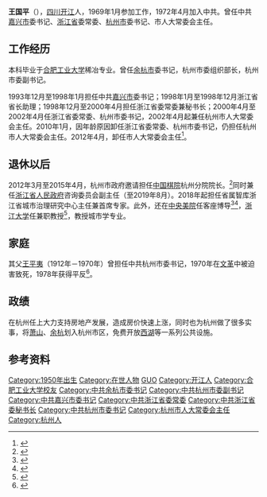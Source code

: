 {{Infobox Officeholder
|name = 王国平
|image name = 
|width = 
|image = 
|imagesize = 
|smallimage = 
|caption = 
|order = 
|office = 浙江省城市治理研究中心主任
|term = 
|term_start = 2018年9月
|term_end = 
|deputy = 
|secretary = 
|predecessor = 
|successor = 
|nickname =苹果王<sub>（杭州任上绰号）</sub>
|date of birth = {{birth year and age|1950|1}}
|place of birth = 
|date of death = 
|place of death = 
|native place = [[四川|四川]][[开江|开江]]
|party = {{CPC}}
|spouse = 陆海鹰
|past = 
*<span style="color: blue;">中共嘉兴市委书记<br>（1993年12月－1998年1月）</span>
*<span style="color: blue;">浙江省省长助理<br>（1998年1月－1998年12月）</span>
*<span style="color: blue;">浙江省委常委兼秘书长<br>（1998年12月－2000年4月）</span>
*<span style="color: blue;">浙江省委常委兼杭州市委书记<br>（2000年4月－2010年1月）</span>
*<span style="color: blue;">杭州市人大常委会主任<br>（2002年4月－2012年4月）</span>
*<span style="color: blue;">浙江省人民政府咨询委员会副主任<br>（2012年2月－2019年8月）</span>
*<span style="color: blue;">中国棋院杭州分院院长<br>（2012年3月－2015年4月）</span>
|educate = 
|children = 
|alma_mater = [[合肥工业大学|合肥工业大学]]
|occupation = 官员
|profession = 
稀土冶炼（大学时）<br>
城市规划（退休后）
|signature = 
|website = 
}}

'''王国平'''（{{bd|1950年|1月|catIdx=W王}}），[[四川|四川]][[开江|开江]]人，1969年1月参加工作，1972年4月加入中共。曾任中共[[嘉兴市|嘉兴市]]委书记、[[浙江省|浙江省]]委常委、[[杭州市|杭州市]]委书记、市人大常委会主任。

==工作经历==
本科毕业于[[合肥工业大学|合肥工业大学]]稀冶专业。曾任[[余杭市|余杭市]]委书记，杭州市委组织部长，杭州市委副书记。

1993年12月至1998年1月担任中共[[嘉兴市|嘉兴市]]委书记；1998年1月至1998年12月浙江省省长助理；1998年12月至2000年4月担任浙江省委常委兼秘书长；2000年4月至2002年4月任浙江省委常委、杭州市委书记，2002年4月起兼任杭州市人大常委会主任。2010年1月，因年龄原因卸任浙江省委常委、杭州市委书记，仍担任杭州市人大常委会主任。2012年4月，卸任市人大常委会主任<ref>{{cite web |url=http://zjnews.zjol.com.cn/05zjnews/system/2007/06/16/008533549.shtml |language= |title=浙江省委常委王国平同志简历 |publisher=浙江在线 |date=2007年6月16日 |accessdate= |archive-date=2015年6月10日 |archive-url=https://web.archive.org/web/20150610090357/http://zjnews.zjol.com.cn/05zjnews/system/2007/06/16/008533549.shtml |dead-url=no }}</ref>。
==退休以后==
2012年3月至2015年4月，杭州市政府邀请担任[[中国棋院|中国棋院]]杭州分院院长。<ref >{{cite web |url=http://news.qq.com/a/20150501/029555.htm |language= |title=杭州原市委书记王国平卸任中国棋院杭州分院院长 |publisher=澎湃新闻 |date=2015-05-01 |accessdate= |archive-date=2015-07-25 |archive-url=https://web.archive.org/web/20150725200006/http://news.qq.com/a/20150501/029555.htm |dead-url=no }}</ref>同时兼任[[浙江省人民政府|浙江省人民政府]]咨询委员会副主任（至2019年8月）。2018年起担任省属智库浙江省城市治理研究中心主任兼首席专家。此外，还在[[中央美院|中央美院]]任客座博导<ref>{{Cite web|title=王国平受聘中央美院客座博导|url=http://www.cnarts.net/cweb/news/read.asp?kind=%25E6%258B%258D%25E5%25E1%25B4&id=170943|accessdate=2020-07-01|work=www.cnarts.net|archive-date=2020-07-02|archive-url=https://web.archive.org/web/20200702201311/http://www.cnarts.net/cweb/news/read.asp?kind=%25E6%258B%258D%25E5%25E1%25B4&id=170943|dead-url=no}}</ref><ref>{{cite news |title=杭州市委书记王国平受聘中央美院客座博导 |url=https://china.huanqiu.com/article/9CaKrnJmLO1 |accessdate=2021-08-12 |work=环球网 |agency=环球网 |archive-date=2021-08-12 |archive-url=https://web.archive.org/web/20210812115621/https://china.huanqiu.com/article/9CaKrnJmLO1 |dead-url=no }}</ref>，[[浙江大学|浙江大学]]任兼职教授<ref>{{Cite web|title=王国平受聘为浙江大学兼职教授兼职博士生导师并作专题讲座|url=http://www.news.zju.edu.cn/2011/1103/c775a77545/page.htm|accessdate=2020-07-01|work=www.news.zju.edu.cn|archive-date=2020-07-01|archive-url=https://web.archive.org/web/20200701140223/http://www.news.zju.edu.cn/2011/1103/c775a77545/page.htm|dead-url=no}}</ref>，教授城市学专业。

== 家庭 ==
其父[[王平夷|王平夷]]（1912年－1970年）曾担任中共杭州市委书记，1970年在[[文革|文革]]中被迫害致死，1978年获得平反<ref>{{cite news |title=缅怀王平夷同志　中国人民政治协商会议杭州市委员会>杭州政协>2004年>第十二期 |url=https://www.hzzx.gov.cn/hzzx/content/2010-10/26/content_5138065.htm |accessdate=2021-08-12 |work=中国人民政治协商会议杭州市委员会 |agency=中国人民政治协商会议杭州市委员会 |archive-date=2021-08-12 |archive-url=https://web.archive.org/web/20210812115234/https://www.hzzx.gov.cn/hzzx/content/2010-10/26/content_5138065.htm |dead-url=no }}</ref>。

==政绩==
在杭州任上大力支持房地产发展，造成房价快速上涨，同时也为杭州做了很多实事，将[[萧山|萧山]]、[[余杭|余杭]]划入杭州市区，免费开放[[西湖|西湖]]等一系列公共设施。

== 参考资料 ==
{{reflist}}
{{start box}}
{{s-ppo|cpc}}
{{s-before|[[李金明|李金明]]}}
{{s-title|[[中国共产党杭州市委员会|中国共产党杭州市委员会]]书记|2000年4月－2010年1月}}
{{s-after|[[黄坤明|黄坤明]]}}
{{s-before|[[吕祖善|吕祖善]]}}
{{s-title|[[中国共产党浙江省委员会|中国共产党浙江省委员会]]秘书长|1998年12月－2000年4月}}
{{s-after|[[张曦|张曦]]}}
{{s-before|[[梁平波|梁平波]]}}
{{s-title|[[中国共产党嘉兴市委员会|中国共产党嘉兴市委员会]]书记|1993年12月－1998年1月}}
{{s-after|[[陈加元|陈加元]]}}
{{end box}}

{{DEFAULTSORT:W王}}
[[Category:1950年出生|Category:1950年出生]]
[[Category:在世人物|Category:在世人物]]
[[Category:王姓|GUO]]
[[Category:开江人|Category:开江人]]
[[Category:合肥工业大学校友|Category:合肥工业大学校友]]
[[Category:中共余杭市委书记|Category:中共余杭市委书记]]
[[Category:中共杭州市委副书记|Category:中共杭州市委副书记]]
[[Category:中共嘉兴市委书记|Category:中共嘉兴市委书记]]
[[Category:中共浙江省委常委|Category:中共浙江省委常委]]
[[Category:中共浙江省委秘书长|Category:中共浙江省委秘书长]]
[[Category:中共杭州市委书记|Category:中共杭州市委书记]]
[[Category:杭州市人大常委会主任|Category:杭州市人大常委会主任]]
[[Category:杭州人|Category:杭州人]]